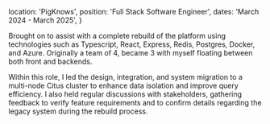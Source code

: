   location: 'PigKnows',
  position: 'Full Stack Software Engineer',
  dates: 'March 2024 - March 2025',
}


Brought on to assist with a complete rebuild of the platform using technologies such as Typescript, React, Express, Redis, Postgres, Docker, and Azure. Originally a team of 4, became 3 with myself floating between both front and backends.

Within this role, I led the design, integration, and system migration to a multi-node Citus cluster to enhance data isolation and improve query efficiency. I also held regular discussions with stakeholders, gathering feedback to verify feature requirements and to confirm details regarding the legacy system during the rebuild process.